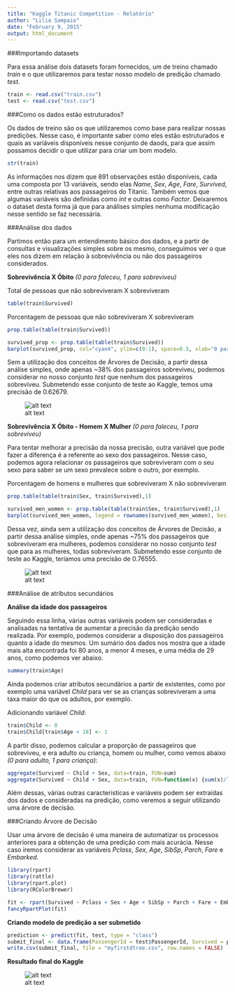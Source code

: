 ```yaml
---
title: "Kaggle Titanic Competition - Relatório"
author: "Lilia Sampaio"
date: "February 9, 2015"
output: html_document
---
```


###Importando datasets

Para essa análise dois datasets foram fornecidos, um de treino chamado *train* e o que utilizaremos para testar nosso modelo de predição chamado *test*.

```r
train <- read.csv("train.csv")
test <- read.csv("test.csv")
```

###Como os dados estão estruturados?

Os dados de treino são os que utilizaremos como base para realizar nossas predições. Nesse caso, é importante saber como eles estão estruturados e quais as variáveis disponíveis nesse conjunto de daods, para que assim possamos decidir o que utilizar para criar um bom modelo. 

```r
str(train)
```

As informações nos dizem que 891 observações estão disponíveis, cada uma composta por 13 variáveis, sendo elas *Name*, *Sex*, *Age*, *Fare*, *Survived*, entre outras relativas aos passageiros do Titanic. Também vemos que algumas variáveis são definidas como *int* e outras como *Factor*. Deixaremos o dataset desta forma já que para análises simples nenhuma modificação nesse sentido se faz necessária.

###Análise dos dados

Partimos então para um entendimento básico dos dados, e a partir de consultas e visualizações simples sobre os mesmo, conseguimos ver o que eles nos dizem em relação à sobrevivência ou não dos passageiros considerados.

**Sobrevivência X Óbito** *(0 para faleceu, 1 para sobreviveu)*

Total de pessoas que não sobreviveram X sobreviveram
```r
table(train$Survived)
```

Porcentagem de pessoas que não sobreviveram X sobreviveram
```r
prop.table(table(train$Survived))
```

```r
survived_prop <- prop.table(table(train$Survived))
barplot(survived_prop, col="cyan4", ylim=c(0:1), space=0.5, xlab="0 para obito e 1 para sobreviveu")
```

Sem a utilização dos conceitos de Árvores de Decisão, a partir dessa análise simples, onde apenas ~38% dos passageiros sobreviveu, podemos considerar no nosso conjunto *test* que nenhum dos passageiros sobreviveu. Submetendo esse conjunto de teste ao Kaggle, temos uma precisão de 0.62679.

![alt text][id1]

**Sobrevivência X Óbito - Homem X Mulher** *(0 para faleceu, 1 para sobreviveu)*

Para tentar melhorar a precisão da nossa precisão, outra variável que pode fazer a diferença é a referente ao sexo dos passageiros. Nesse caso, podemos agora relacionar os passageiros que sobreviveram com o seu sexo para saber se um sexo prevalece sobre o outro, por exemplo.

Porcentagem de homens e mulheres que sobreviveram X não sobreviveram
```r
prop.table(table(train$Sex, train$Survived),1)
```

```r
survived_men_women <- prop.table(table(train$Sex, train$Survived),1)
barplot(survived_men_women, legend = rownames(survived_men_women), beside=TRUE, col=c("chocolate2","cyan4"), ylim=c(0:1))
```

Dessa vez, ainda sem a utilização dos conceitos de Árvores de Decisão, a partir dessa análise simples, onde apenas ~75% dos passageiros que sobreviveram era mulheres, podemos considerar no nosso conjunto *test* que para as mulheres, todas sobreviveram. Submetendo esse conjunto de teste ao Kaggle, teríamos uma precisão de 0.76555.

![alt text][id2]

###Análise de atributos secundários

**Análise da idade dos passageiros**

Seguindo essa linha, várias outras variáveis podem ser consideradas e analisadas na tentativa de aumentar a precisão da predição sendo realizada. Por exemplo, podemos considerar a disposição dos passageiros quanto a idade do mesmos. Um sumário dos dados nos mostra que a idade mais alta encontrada foi 80 anos, a menor 4 meses, e uma média de 29 anos, como podemos ver abaixo.

```r
summary(train$Age)
```

Ainda podemos criar atributos secundários a partir de existentes, como por exemplo uma variável *Child* para ver se as crianças sobreviveram a uma taxa maior do que os adultos, por exemplo.

Adicionando variável *Child*:

```r
train$Child <- 0
train$Child[train$Age < 18] <- 1
```

A partir disso, podemos calcular a proporção de passageiros que sobreviveu, e era adulto ou criança, homem ou mulher, como vemos abaixo *(0 para adulto, 1 para criança)*:

```r
aggregate(Survived ~ Child + Sex, data=train, FUN=sum)
aggregate(Survived ~ Child + Sex, data=train, FUN=function(x) {sum(x)/length(x)})
```

Além dessas, várias outras caracteristicas e variáveis podem ser extraídas dos dados e consideradas na predição, como veremos a seguir utilizando uma árvore de decisão.

###Criando Árvore de Decisão

Usar uma árvore de decisão é uma maneira de automatizar os processos anteriores para a obtenção de uma predição com mais acurácia. Nesse caso iremos considerar as variáveis *Pclass*, *Sex*, *Age*, *SibSp*, *Parch*, *Fare* e *Embarked*.

```r
library(rpart)
library(rattle)
library(rpart.plot)
library(RColorBrewer)
```

```r
fit <- rpart(Survived ~ Pclass + Sex + Age + SibSp + Parch + Fare + Embarked, data=train, method="class")
fancyRpartPlot(fit)
```

**Criando modelo de predição a ser submetido**
```r
prediction <- predict(fit, test, type = "class")
submit_final <- data.frame(PassengerId = test$PassengerId, Survived = prediction)
write.csv(submit_final, file = "myfirstdtree.csv", row.names = FALSE)
```

**Resultado final do Kaggle**

![alt text][id3]

[id1]: allperished.png "Ninguém sobreviveu"
[id2]: allwomensaved.png "Todas as mulheres sobreviveram"
[id3]: decisiontree.png "Usando árvore de decisão com parâmetros especificados"
